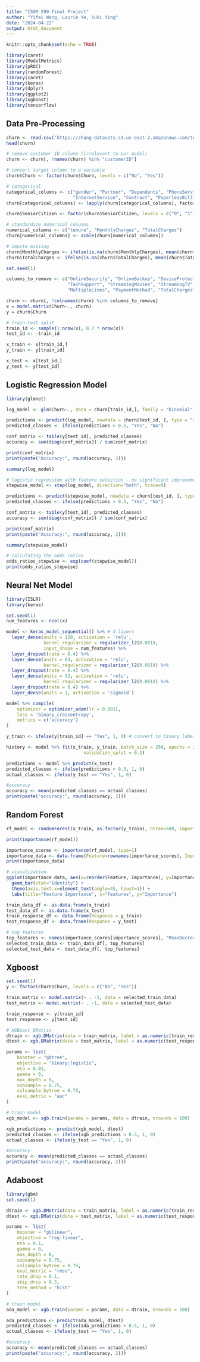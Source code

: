 ---
title: "ISOM 599 Final Project"
author: "Yifei Wang, Laurie Ye, Yuki Ying"
date: "2024-04-22"
output: html_document
---

```{r setup, include=FALSE}
knitr::opts_chunk$set(echo = TRUE)
```

```{r}
library(caret)
library(ModelMetrics)
library(pROC)
library(randomForest)
library(caret)
library(keras)
library(dplyr)
library(ggplot2)
library(xgboost)
library(tensorflow)
```


## Data Pre-Processing
```{r}
churn <- read.csv('https://zhang-datasets.s3.us-east-2.amazonaws.com/telcoChurn.csv')
head(churn)
```

```{r}
# remove customer ID column (irrelevant to our model)
churn <- churn[, !names(churn) %in% "customerID"]

# convert target column to a variable
churn$Churn <- factor(churn$Churn, levels = c("No", "Yes"))

# categorical
categorical_columns <- c("gender", "Partner", "Dependents", "PhoneService", 
                         "InternetService", "Contract", "PaperlessBilling", "Churn")
churn[categorical_columns] <- lapply(churn[categorical_columns], factor)

churn$SeniorCitizen <- factor(churn$SeniorCitizen, levels = c("0", "1"), labels = c("No", "Yes"))

# standardize numerical columns
numerical_columns <- c("tenure", "MonthlyCharges", "TotalCharges")
churn[numerical_columns] <- scale(churn[numerical_columns])

# impute missing
churn$MonthlyCharges <- ifelse(is.na(churn$MonthlyCharges), mean(churn$MonthlyCharges, na.rm = TRUE), churn$MonthlyCharges)
churn$TotalCharges <- ifelse(is.na(churn$TotalCharges), mean(churn$TotalCharges, na.rm = TRUE), churn$TotalCharges)
```


```{r}
set.seed(1)

columns_to_remove <- c("OnlineSecurity", "OnlineBackup", "DeviceProtection", 
                       "TechSupport", "StreamingMovies", "StreamingTV", 
                       "MultipleLines", "PaymentMethod", "TotalCharges")

churn <- churn[, !colnames(churn) %in% columns_to_remove]
x = model.matrix(Churn~., churn)
y = churn$Churn

# train-test split
train_id <- sample(1:nrow(x), 0.7 * nrow(x))
test_id <- -train_id

x_train <- x[train_id,]
y_train <- y[train_id]

x_test <- x[test_id,]
y_test <- y[test_id]
```


## Logistic Regression Model
```{r}
library(glmnet)

log_model <- glm(Churn~., data = churn[train_id,], family = "binomial")
```

```{r}
predictions <- predict(log_model, newdata = churn[test_id, ], type = "response")
predicted_classes <- ifelse(predictions > 0.5, "Yes", "No")

conf_matrix <- table(y[test_id], predicted_classes)
accuracy <- sum(diag(conf_matrix)) / sum(conf_matrix)

print(conf_matrix)
print(paste("Accuracy:", round(accuracy, 2)))
```

```{r}
summary(log_model)
```


```{r}
# logistic regression with feature selection - no significant improvements
stepwise_model <- step(log_model, direction="both", trace=0) 

predictions <- predict(stepwise_model, newdata = churn[test_id, ], type = "response")
predicted_classes <- ifelse(predictions > 0.5, "Yes", "No")

conf_matrix <- table(y[test_id], predicted_classes)
accuracy <- sum(diag(conf_matrix)) / sum(conf_matrix)

print(conf_matrix)
print(paste("Accuracy:", round(accuracy, 2)))
```

```{r}
summary(stepwise_model)
```

```{r}
# calculating the odds ratios
odds_ratios_stepwise <- exp(coef(stepwise_model))
print(odds_ratios_stepwise)
```


## Neural Net Model
```{r}
library(ISLR)
library(keras)

set.seed(1)
num_features <- ncol(x)

model <- keras_model_sequential() %>% # 4 layers
  layer_dense(units = 128, activation = 'relu', 
              kernel_regularizer = regularizer_l2(0.001), 
              input_shape = num_features) %>%
  layer_dropout(rate = 0.4) %>%
  layer_dense(units = 64, activation = 'relu', 
              kernel_regularizer = regularizer_l2(0.001)) %>%
  layer_dropout(rate = 0.4) %>%
  layer_dense(units = 32, activation = 'relu', 
              kernel_regularizer = regularizer_l2(0.001)) %>%
  layer_dropout(rate = 0.4) %>%
  layer_dense(units = 1, activation = 'sigmoid')
```


```{r}
model %>% compile(
    optimizer = optimizer_adam(lr = 0.001),
    loss = 'binary_crossentropy',
    metrics = c('accuracy')
)

y_train <- ifelse(y[train_id] == "Yes", 1, 0) # convert to binary labels for Keras

history <- model %>% fit(x_train, y_train, batch_size = 256, epochs = 200,
                             validation_split = 0.3)
```


```{r}
predictions <- model %>% predict(x_test)
predicted_classes <- ifelse(predictions > 0.5, 1, 0)
actual_classes <- ifelse(y_test == "Yes", 1, 0)

#accuracy
accuracy <- mean(predicted_classes == actual_classes)
print(paste("accuracy:", round(accuracy, 2)))
```


## Random Forest
```{r}
rf_model <- randomForest(x_train, as.factor(y_train), ntree=500, importance=TRUE)

print(importance(rf_model))

importance_scores <- importance(rf_model, type=1)
importance_data <- data.frame(Feature=rownames(importance_scores), Importance=importance_scores[, "MeanDecreaseAccuracy"])
print(importance_data)

# visualization
ggplot(importance_data, aes(x=reorder(Feature, Importance), y=Importance)) +
  geom_bar(stat="identity") +
  theme(axis.text.x=element_text(angle=45, hjust=1)) +
  labs(title="Feature Importance", x="Features", y="Importance")

train_data_df <- as.data.frame(x_train)
test_data_df <- as.data.frame(x_test)
train_response_df <- data.frame(Response = y_train)
test_response_df <- data.frame(Response = y_test)

# top features 
top_features <- names(importance_scores[importance_scores[, "MeanDecreaseAccuracy"] > median(importance_scores[, "MeanDecreaseAccuracy"]), ])
selected_train_data <- train_data_df[, top_features]
selected_test_data <- test_data_df[, top_features]
```


## Xgboost
```{r}
set.seed(1)
y <- factor(churn$Churn, levels = c("No", "Yes"))

train_matrix <- model.matrix(~ . -1, data = selected_train_data)
test_matrix <- model.matrix(~ . -1, data = selected_test_data)

train_response <- y[train_id]
test_response <- y[test_id]

# XGBoost DMatrix 
dtrain <- xgb.DMatrix(data = train_matrix, label = as.numeric(train_response) - 1)
dtest <- xgb.DMatrix(data = test_matrix, label = as.numeric(test_response) - 1)

params <- list(
    booster = "gbtree",
    objective = "binary:logistic",
    eta = 0.01,
    gamma = 0,
    max_depth = 6,
    subsample = 0.75,
    colsample_bytree = 0.75,
    eval_metric = "auc"
)

# train model
xgb_model <- xgb.train(params = params, data = dtrain, nrounds = 100)
```


```{r}
xgb_predictions <- predict(xgb_model, dtest)
predicted_classes <- ifelse(xgb_predictions > 0.5, 1, 0)
actual_classes <- ifelse(y_test == "Yes", 1, 0)

#accuracy
accuracy <- mean(predicted_classes == actual_classes)
print(paste("accuracy:", round(accuracy, 2)))
```


## Adaboost
```{r}
library(gbm)
set.seed(1)

dtrain <- xgb.DMatrix(data = train_matrix, label = as.numeric(train_response) - 1)
dtest <- xgb.DMatrix(data = test_matrix, label = as.numeric(test_response) - 1)

params <- list(
    booster = "gblinear",
    objective = "reg:linear", 
    eta = 0.1,
    gamma = 0, 
    max_depth = 6,
    subsample = 0.75, 
    colsample_bytree = 0.75, 
    eval_metric = "rmse", 
    rate_drop = 0.1, 
    skip_drop = 0.5, 
    tree_method = "hist" 
)

# train model
ada_model <- xgb.train(params = params, data = dtrain, nrounds = 100)
```

```{r}
ada_predictions <- predict(ada_model, dtest)
predicted_classes <- ifelse(ada_predictions > 0.5, 1, 0)
actual_classes <- ifelse(y_test == "Yes", 1, 0)

#accuracy
accuracy <- mean(predicted_classes == actual_classes)
print(paste("accuracy:", round(accuracy, 2)))
```

